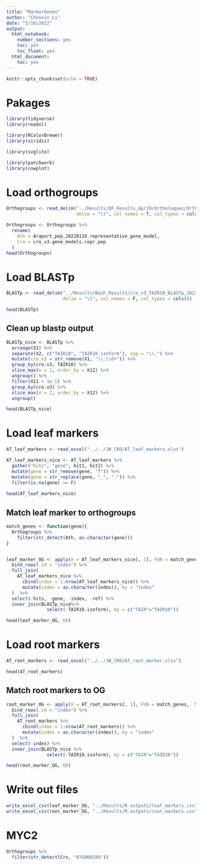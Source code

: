 ```yaml
---
title: "MarkerGenes"
author: "Chenxin Li"
date: "5/10/2022"
output:  
  html_notebook:
    number_sections: yes
    toc: yes
    toc_float: yes
  html_document:
    toc: yes
---
```


```r
knitr::opts_chunk$set(echo = TRUE)
```

# Pakages 
```r
library(tidyverse)
library(readxl)

library(RColorBrewer)
library(viridis)

library(svglite)

library(patchwork)
library(cowplot)
```
 
# Load orthogroups
```r
Orthogroups <- read_delim("../Results/OF_Results_Apr29/Orthologues/Orthologues_Araport_pep_20220119_representative_gene_model/Araport_pep_20220119_representative_gene_model__v__cro_v3.gene_models.repr.pep.tsv", 
                          delim = "\t", col_names = T, col_types = cols())

Orthogroups <- Orthogroups %>% 
  rename(
    Ath = Araport_pep_20220119_representative_gene_model, 
    Cro = cro_v3.gene_models.repr.pep
  )
head(Orthogroups)
```
# Load BLASTp
```r
BLASTp <- read_delim("../Results/Bash_Results/cro_v3_TAIR10_BLASTp_2022_05_10.out",
                     delim = "\t", col_names = F, col_types = cols())

head(BLASTp)
```
## Clean up blastp output 
```r
BLASTp_nice <- BLASTp %>% 
  arrange(X1) %>% 
  separate(X2, c("TAIR10", "TAIR10.isoform"), sep = "\\.") %>% 
  mutate(cro.v3 = str_remove(X1, "\\.\\d+")) %>% 
  group_by(cro.v3, TAIR10) %>% 
  slice_max(n = 1, order_by = X12) %>% 
  ungroup() %>% 
  filter(X11 < 1e-5) %>% 
  group_by(cro.v3) %>% 
  slice_max(n = 2, order_by = X12) %>% 
  ungroup()

head(BLASTp_nice)
```
 
# Load leaf markers
```r
AT_leaf_markers <- read_excel("../../JW_CRO/AT_leaf_markers.xlsx")

AT_leaf_markers_nice <- AT_leaf_markers %>% 
  gather("hits", "gene", hit1, hit2) %>% 
  mutate(gene = str_remove(gene, "T")) %>% 
  mutate(gene = str_replace(gene, "_", "-")) %>% 
  filter(is.na(gene) == F)
  
head(AT_leaf_markers_nice) 
```

## Match leaf marker to orthogroups 
```r
match_genes <- function(gene){
  Orthogroups %>% 
    filter(str_detect(Ath, as.character(gene))) 
}


leaf_marker_OG <- apply(X = AT_leaf_markers_nice[, 1], FUN = match_genes,  MARGIN = 1) %>% 
  bind_rows(.id = "index") %>% 
  full_join(
    AT_leaf_markers_nice %>% 
      cbind(index = 1:nrow(AT_leaf_markers_nice)) %>% 
      mutate(index = as.character(index)), by = "index"
  )  %>% 
  select(-hits, -gene, -index, -ref) %>% 
  inner_join(BLASTp_nice%>% 
               select(-TAIR10.isoform), by = c("TAIR"="TAIR10"))  

head(leaf_marker_OG, 60)
```

# Load root markers 
```r
AT_root_markers <- read_excel("../../JW_CRO/AT_root_marker.xlsx")

head(AT_root_markers)
```

## Match root markers to OG 
```r
root_marker_OG <- apply(X = AT_root_markers[, 1], FUN = match_genes,  MARGIN = 1) %>% 
  bind_rows(.id = "index") %>% 
  full_join(
    AT_root_markers %>% 
      cbind(index = 1:nrow(AT_root_markers)) %>% 
      mutate(index = as.character(index)), by = "index"
  )  %>% 
  select(-index) %>% 
  inner_join(BLASTp_nice %>% 
               select(-TAIR10.isoform), by = c("TAIR"="TAIR10"))

head(root_marker_OG, 60)
```
 



# Write out files 
```r
write_excel_csv(leaf_marker_OG, "../Results/R_outputs/leaf_markers.csv")
write_excel_csv(root_marker_OG, "../Results/R_outputs/root_markers.csv")
```



# MYC2
```r
Orthogroups %>% 
  filter(str_detect(Cro, "07G000280"))
```

